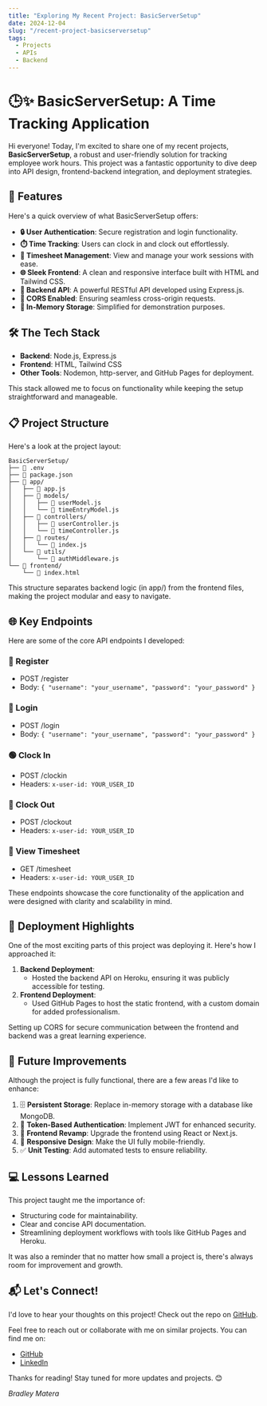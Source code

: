 ```yaml
---
title: "Exploring My Recent Project: BasicServerSetup"
date: 2024-12-04
slug: "/recent-project-basicserversetup"
tags:
  - Projects
  - APIs
  - Backend
---
```


# 🕒✨ BasicServerSetup: A Time Tracking Application

Hi everyone! Today, I'm excited to share one of my recent projects, **BasicServerSetup**, a robust and user-friendly solution for tracking employee work hours. This project was a fantastic opportunity to dive deep into API design, frontend-backend integration, and deployment strategies.

## 🌟 Features

Here's a quick overview of what BasicServerSetup offers:

- **🔒 User Authentication**: Secure registration and login functionality.
- **⏱️ Time Tracking**: Users can clock in and clock out effortlessly.
- **📅 Timesheet Management**: View and manage your work sessions with ease.
- **🌐 Sleek Frontend**: A clean and responsive interface built with HTML and Tailwind CSS.
- **🚀 Backend API**: A powerful RESTful API developed using Express.js.
- **🔄 CORS Enabled**: Ensuring seamless cross-origin requests.
- **💾 In-Memory Storage**: Simplified for demonstration purposes.

## 🛠️ The Tech Stack

- **Backend**: Node.js, Express.js
- **Frontend**: HTML, Tailwind CSS
- **Other Tools**: Nodemon, http-server, and GitHub Pages for deployment.

This stack allowed me to focus on functionality while keeping the setup straightforward and manageable.

## 📋 Project Structure

Here's a look at the project layout:

```plaintext
BasicServerSetup/
├── 📄 .env
├── 📄 package.json
├── 📁 app/
│   ├── 📄 app.js
│   ├── 📁 models/
│   │   ├── 📄 userModel.js
│   │   └── 📄 timeEntryModel.js
│   ├── 📁 controllers/
│   │   ├── 📄 userController.js
│   │   └── 📄 timeController.js
│   ├── 📁 routes/
│   │   └── 📄 index.js
│   └── 📁 utils/
│       └── 📄 authMiddleware.js
└── 📁 frontend/
    └── 📄 index.html
```

This structure separates backend logic (in app/) from the frontend files, making the project modular and easy to navigate.

## 🌐 Key Endpoints

Here are some of the core API endpoints I developed:

### 📝 Register
- POST /register
- Body: `{ "username": "your_username", "password": "your_password" }`

### 🔐 Login
- POST /login
- Body: `{ "username": "your_username", "password": "your_password" }`

### 🟢 Clock In
- POST /clockin
- Headers: `x-user-id: YOUR_USER_ID`

### 🔴 Clock Out
- POST /clockout
- Headers: `x-user-id: YOUR_USER_ID`

### 📅 View Timesheet
- GET /timesheet
- Headers: `x-user-id: YOUR_USER_ID`

These endpoints showcase the core functionality of the application and were designed with clarity and scalability in mind.

## 🚀 Deployment Highlights

One of the most exciting parts of this project was deploying it. Here's how I approached it:

1. **Backend Deployment**:
   - Hosted the backend API on Heroku, ensuring it was publicly accessible for testing.
2. **Frontend Deployment**:
   - Used GitHub Pages to host the static frontend, with a custom domain for added professionalism.

Setting up CORS for secure communication between the frontend and backend was a great learning experience.

## 🎯 Future Improvements

Although the project is fully functional, there are a few areas I'd like to enhance:

1. 🗄️ **Persistent Storage**: Replace in-memory storage with a database like MongoDB.
2. 🔑 **Token-Based Authentication**: Implement JWT for enhanced security.
3. 🎨 **Frontend Revamp**: Upgrade the frontend using React or Next.js.
4. 📱 **Responsive Design**: Make the UI fully mobile-friendly.
5. ✅ **Unit Testing**: Add automated tests to ensure reliability.

## 💻 Lessons Learned

This project taught me the importance of:
- Structuring code for maintainability.
- Clear and concise API documentation.
- Streamlining deployment workflows with tools like GitHub Pages and Heroku.

It was also a reminder that no matter how small a project is, there's always room for improvement and growth.

## 📬 Let's Connect!

I'd love to hear your thoughts on this project! Check out the repo on [GitHub](https://github.com/yourusername/BasicServerSetup).

Feel free to reach out or collaborate with me on similar projects. You can find me on:
- [GitHub](https://github.com/yourusername)
- [LinkedIn](https://linkedin.com/in/yourusername)

Thanks for reading! Stay tuned for more updates and projects. 😊

*Bradley Matera*